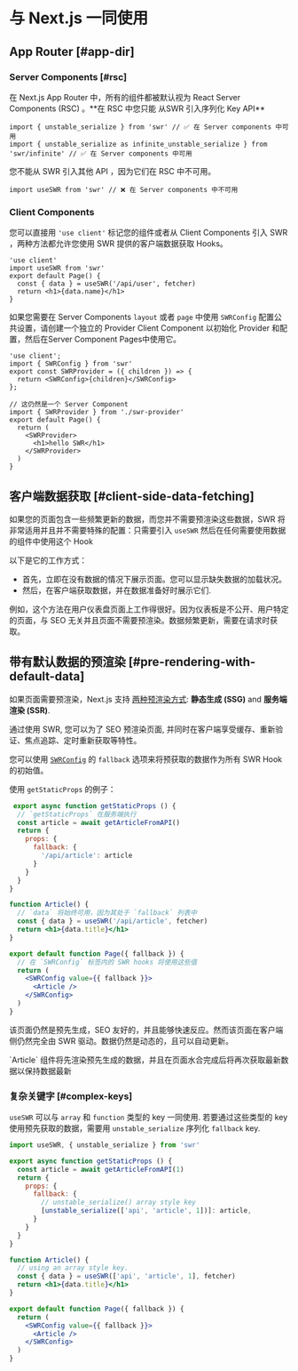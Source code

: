 
# 与 Next.js 一同使用

## App Router [#app-dir]

### Server Components [#rsc]

<Callout type="default" emoji="✅">
   在 Next.js App Router 中，所有的组件都被默认视为 React Server Components (RSC) 。**在 RSC 中您只能 从SWR 引入序列化 Key API**
</Callout>

```tsx filename="app/page.tsx" copy
import { unstable_serialize } from 'swr' // ✅ 在 Server components 中可用
import { unstable_serialize as infinite_unstable_serialize } from 'swr/infinite' // ✅ 在 Server components 中可用
```

<Callout type="error">
   您不能从 SWR 引入其他 API ，因为它们在 RSC 中不可用。
</Callout>

```tsx filename="app/page.tsx" highlight={1}
import useSWR from 'swr' // ❌ 在 Server components 中不可用
```

### Client Components

您可以直接用 `'use client'` 标记您的组件或者从 Client Components 引入 SWR ，两种方法都允许您使用 SWR 提供的客户端数据获取 Hooks。

```tsx filename="app/page.tsx" highlight={1} copy
'use client'
import useSWR from 'swr'
export default Page() {
  const { data } = useSWR('/api/user', fetcher)
  return <h1>{data.name}</h1>
}
```

如果您需要在 Server Components `layout` 或者 `page` 中使用 `SWRConfig` 配置公共设置，请创建一个独立的 Provider Client Component 以初始化 Provider 和配置，然后在Server Component Pages中使用它。

```tsx filename="app/swr-provider.tsx" copy
'use client';
import { SWRConfig } from 'swr'
export const SWRProvider = ({ children }) => {
  return <SWRConfig>{children}</SWRConfig>
};
```

```tsx filename="app/page.tsx" copy
// 这仍然是一个 Server Component
import { SWRProvider } from './swr-provider'
export default Page() {
  return (
    <SWRProvider>
      <h1>hello SWR</h1>
    </SWRProvider>
  )
}
```


## 客户端数据获取 [#client-side-data-fetching]

如果您的页面包含一些频繁更新的数据，而您并不需要预渲染这些数据，SWR 将非常适用并且并不需要特殊的配置：只需要引入 `useSWR` 然后在任何需要使用数据的组件中使用这个 Hook

以下是它的工作方式：

- 首先，立即在没有数据的情况下展示页面。您可以显示缺失数据的加载状况。
- 然后，在客户端获取数据，并在数据准备好时展示它们.

例如，这个方法在用户仪表盘页面上工作得很好。因为仪表板是不公开、用户特定的页面，与 SEO 无关并且页面不需要预渲染。数据频繁更新，需要在请求时获取。

## 带有默认数据的预渲染 [#pre-rendering-with-default-data]

如果页面需要预渲染，Next.js 支持 [两种预渲染方式](https://nextjs.org/docs/basic-features/data-fetching):
**静态生成 (SSG)** and **服务端渲染 (SSR)**.

通过使用 SWR, 您可以为了 SEO 预渲染页面, 并同时在客户端享受缓存、重新验证、焦点追踪、定时重新获取等特性。

您可以使用 [`SWRConfig`](/docs/global-configuration) 的 `fallback` 选项来将预获取的数据作为所有 SWR Hook 的初始值。

使用 `getStaticProps` 的例子：
```jsx
 export async function getStaticProps () {
  // `getStaticProps` 在服务端执行
  const article = await getArticleFromAPI()
  return {
    props: {
      fallback: {
        '/api/article': article
      }
    }
  }
}

function Article() {
  // `data` 将始终可用，因为其处于 `fallback` 列表中
  const { data } = useSWR('/api/article', fetcher)
  return <h1>{data.title}</h1>
}

export default function Page({ fallback }) {
  // 在 `SWRConfig` 标签内的 SWR hooks 将使用这些值
  return (
    <SWRConfig value={{ fallback }}>
      <Article />
    </SWRConfig>
  )
}
```

该页面仍然是预先生成，SEO 友好的，并且能够快速反应。然而该页面在客户端侧仍然完全由 SWR 驱动。数据仍然是动态的，且可以自动更新。

<Callout emoji="💡">
  `Article` 组件将先渲染预先生成的数据，并且在页面水合完成后将再次获取最新数据以保持数据最新
</Callout>

### 复杂关键字 [#complex-keys]

`useSWR` 可以与 `array` 和 `function` 类型的 key 一同使用. 若要通过这些类型的 key 使用预先获取的数据，需要用 `unstable_serialize` 序列化 `fallback` key.

```jsx
import useSWR, { unstable_serialize } from 'swr'

export async function getStaticProps () {
  const article = await getArticleFromAPI(1)
  return {
    props: {
      fallback: {
        // unstable_serialize() array style key
        [unstable_serialize(['api', 'article', 1])]: article,
      }
    }
  }
}

function Article() {
  // using an array style key.
  const { data } = useSWR(['api', 'article', 1], fetcher)
  return <h1>{data.title}</h1>
}

export default function Page({ fallback }) {
  return (
    <SWRConfig value={{ fallback }}>
      <Article />
    </SWRConfig>
  )
}
```
